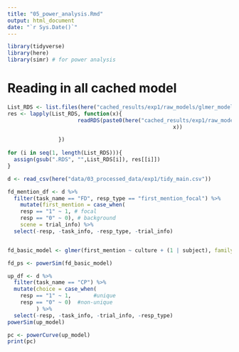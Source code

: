 ```yaml
---
title: "05_power_analysis.Rmd"
output: html_document
date: "`r Sys.Date()`"
---
```



```r
library(tidyverse)
library(here)
library(simr) # for power analysis
```


# Reading in all cached model 
```r
List_RDS <- list.files(here("cached_results/exp1/raw_models/glmer_models/"))
res <- lapply(List_RDS, function(x){
                      readRDS(paste0(here("cached_results/exp1/raw_models/glmer_models/"), 
                                                    x))

                })
                  
for (i in seq(1, length(List_RDS))){
  assign(gsub(".RDS", "",List_RDS[i]), res[[i]])
}
```

```r
d <- read_csv(here("data/03_processed_data/exp1/tidy_main.csv"))

fd_mention_df <- d %>% 
  filter(task_name == "FD", resp_type == "first_mention_focal") %>% 
    mutate(first_mention = case_when(
    resp == "1" ~ 1, # focal
    resp == "0" ~ 0), # background
    scene = trial_info) %>% 
  select(-resp, -task_info, -resp_type, -trial_info)


fd_basic_model <- glmer(first_mention ~ culture + (1 | subject), family = binomial, data = fd_mention_df)

fd_ps <- powerSim(fd_basic_model)
```


```r
up_df <- d %>% 
  filter(task_name == "CP") %>% 
  mutate(choice = case_when(
    resp == "1" ~ 1,       #unique
    resp == "0" ~ 0)  #non-unique
         ) %>% 
  select(-resp, -task_info, -trial_info, -resp_type)
powerSim(up_model)
```

```r
pc <- powerCurve(up_model)
print(pc)
```


